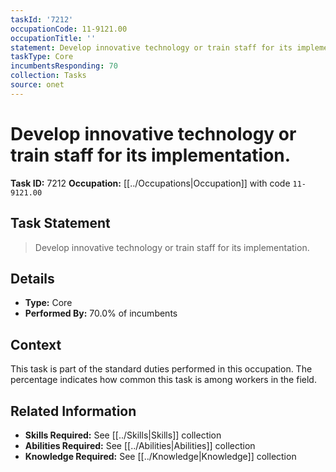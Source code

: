 ```yaml
---
taskId: '7212'
occupationCode: 11-9121.00
occupationTitle: ''
statement: Develop innovative technology or train staff for its implementation.
taskType: Core
incumbentsResponding: 70
collection: Tasks
source: onet
---
```

# Develop innovative technology or train staff for its implementation.

**Task ID:** 7212
**Occupation:** [[../Occupations|Occupation]] with code `11-9121.00`

## Task Statement

> Develop innovative technology or train staff for its implementation.

## Details

- **Type:** Core
- **Performed By:** 70.0% of incumbents

## Context

This task is part of the standard duties performed in this occupation. The percentage indicates how common this task is among workers in the field.

## Related Information

- **Skills Required:** See [[../Skills|Skills]] collection
- **Abilities Required:** See [[../Abilities|Abilities]] collection
- **Knowledge Required:** See [[../Knowledge|Knowledge]] collection
